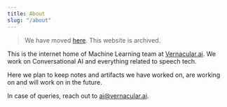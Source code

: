 ```yaml
---
title: About
slug: "/about"
---
```


> We have moved [here](https://tech.vernacular.ai). This website is archived.

This is the internet home of Machine Learning team at
[Vernacular.ai](https://vernacular.ai/). We work on Conversational AI and
everything related to speech tech.

Here we plan to keep notes and artifacts we have worked on, are working on and
will work on in the future.

In case of queries, reach out to <a href="mailto:&#097;&#105;&#064;&#118;&#101;&#114;&#110;&#097;&#099;&#117;&#108;&#097;&#114;&#046;&#097;&#105;">&#097;&#105;&#064;&#118;&#101;&#114;&#110;&#097;&#099;&#117;&#108;&#097;&#114;&#046;&#097;&#105;</a>.
